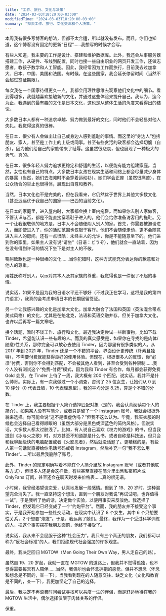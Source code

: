 ```yaml
---
title: "工作、旅行、文化与决策"
date: "2024-03-03T18:20:00-03:00"
modifiedTime: "2024-03-03T18:20:00-03:00"
summary: "探索工作、旅行、文化交流和个人决策。"
---
```


本周我有很多写博客的想法，但都不太合适，所以就没有发布。而且，你们也知道，这个博客没有固定的更新“日程”……我想写的时候才会写。

有些人知道，我主要的工作是设计、搭建和维护数据库。此外，我还会从事服务器搭建工作，从硬件、布线到配置，同时也接一些自由职业的网页开发工作，还做志愿者，教孩子数学和人工智能。因此，我经常因为工作而旅行，目前我去过加拿大、日本、中国、美国和法国。有时候，在这些国家，我会延长停留时间（当然不会超过签证期限）。

每次我在一个国家待得更久一点，我都会用理性思维去观察他们文化中的细节。看到得越多，我就越喜欢接触新的文化，并通过这些体验来提升自己。我认为，迄今为止，我遇到的最有趣的文化是日本文化，这也是从整体生活的角度来看得出的结论。

大多数日本人都有一种追求卓越、努力做到最好的文化，同时他们不会轻易对他人失礼。我觉得这真的很棒。

在日本，很少有人会做出让自己或身边人感到羞耻的事情。而这里的“身边人”包括朋友、家人，甚至是工作上的上级或同事。甚至有些贪污的政客都会选择切腹（自杀），因为他们给自己的家族带来了耻辱。这虽然很悲哀，但也展现了一种极大的勇气，真的。

在日本，很多年轻人努力追求更稳定和舒适的生活，以便能有能力组建家庭。当然，女性也有自己的特点。大多数日本女孩在现实生活和网络上都会尽量减少身体的暴露（当然，她们去海滩时不会穿着运动衫）。她们学会正座（虽然很痛苦），在公众场合的举止也很得体，展现出自尊和教养。

当然，日本文化也不是完美的，但在我看来，它仍然优于世界上其他大多数文化（甚至远远优于我自己的国家——巴西的当前文化）。

在日本的家庭里，进入屋内时，大家都会换上室内拖鞋。而如果你去别人家做客，不管认识与否，都是不能直接穿着鞋子进入的。他们会给你准备访客用的拖鞋。另一个让我很敬佩的地方是，日本人不会随便闯入别人的家。首先，你需要被邀请进入，而即使进入了，你的活动范围也仅限于客厅。他们不会随便走动，更不会随意进入主人的房间。还有一点很酷：未经主人的允许，你是不能随意坐下的。他们进到你的家里，如果主人没有说“请坐”（日语：どうぞ），他们就会一直站着，因为在没有得到许可的情况下坐下是对主人的不敬。

鞠躬致歉也是一种很棒的文化……当你犯错时，这种方式能充分表达你的歉意和对他人的尊重。

用姓氏称呼别人，以示对其本人及其家族的尊重，我觉得也是一件很了不起的事情。

说实话，如果不是因为我的日语水平还不够好（不过我正在学习，这将是我的第四门语言），我真的会考虑申请日本的长期居留签证。

另一个让我感兴趣的文化是加拿大文化。加拿大融合了法国和英国（英法混合带点美式风格）的文化，尤其是在魁北克，法语和英语交融并存。但关于加拿大文化，也许以后再写一篇文章吧。

换个话题，暂时不谈工作、旅行和文化，最近我决定尝试一些新事物，比如下载 Tinder，希望能认识一些有趣的人。而我的真实感受是，如果你在寻找的是肉体/随意/性关系，那你完全可以放心去使用 Tinder，因为那里有很多类似的人。从 2017 年到 2021 年，Tinder 还是一个不错的平台，界面设计更传统（朴素且独特），不需要付费就能获得良好的使用体验。但现在，根据很多人的反馈，你“必须”付费，否则你不会得到匹配，不会被其他人看到，甚至会受到各种限制……我个人没有测试这个“免费-付费”模式，因为我和 Tinder 有合作，每月都会获得免费 Gold 会员。在 Tinder 上待了一周，我大概有 200 个匹配，说实话，我并不是什么帅哥。实际上，有一次我做过一个小调查，咨询了 25 位女生，让她们从 0 到 10 评分（0 代表丑陋，10 代表理想型），我的平均分是 8.25，算是个不错的分数。

在 Tinder 上，我主要根据个人简介选择匹配对象（是的，我会认真阅读每个人的简介）。如果某人没有写简介，或者只是留了一个 Instagram 账号，我就会根据外貌来选择。你可能会说“这不是很虚伪吗？”但我不这么认为。毕竟，我买衣服的时候也会选择自己看得顺眼的（虽然大部分是黑色或深蓝色的简约风格）。但说实话，大多数人都太过肤浅了。比如，有人说自己喜欢《权力的游戏》的书，但当我提到《冰与火之歌》时，对方甚至不知道那是什么书。或者自称是科技迷，但只会和我聊超级快的电脑配置或者《火影忍者》，然后就没话题了。更糟糕的是，有些人第一句话就直接给你电话号码或者 Instagram，然后补充一句“我不怎么用 Tinder”……所以最后我删除了账号。

此外，Tinder 的规定明确写着不能在个人简介里放 Instagram 账号（或者其他联系方式），但很多人还是会这样做，有些甚至直接在简介里出售私密照片或 OnlyFans 订阅，甚至还会在聊天时发来价格表……真的很无语。

小时候，我曾经渴望谈恋爱，认真地发展一段感情。但到了 19、20 岁时，这种渴望完全消失了。我一直坚持这个想法，直到一个朋友对我说“再试试吧，也许值得一试”，于是我听了他的话，决定做个实验，以便用事实来反驳他。我选择了 Tinder，但发现它已经变成了一个“约炮平台”。然而，我的朋友并不接受这个事实，于是我开始参加一些社交活动，在现实中认识了 8 个女生，其中 6 个只想要性关系，2 个想要“炮友”。于是，我远离了她们。最终，我作为一个受过科学训练的人，把这个事实摆在我朋友面前，他终于接受了。

说实话，我从来不会屈服于这种“社会压力”。我只有三个真正的朋友，我们都可以称为“反社会标准”的人，我们拒绝现代社会强加的许多观念。

最终，我决定回归 MGTOW（Men Going Their Own Way，男人走自己的路）。

虽然自 19、20 岁起，我就一直在 MGTOW 的道路上，但我并不觉得孤独，也不觉得需要每天有人陪伴……当然，我偶尔也会怀念拥抱的感觉，但并不想念（怀念和想念是不同的，查一下）。当我看到现在的人随意交往、缺乏文化（文化和教育是不同的，查一下），我更加坚定了自己的选择。

最后，我决定不再浪费时间尝试寻找可以共度一生的伴侣，而是舒适地待在我的 MGTOW 生活中，偶尔选择仅限于肉体关系的伴侣。

保重。
